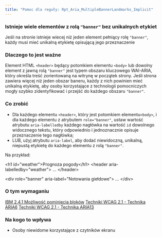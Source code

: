 ```yaml
---
title: "Pomoc dla reguły: Rpt_Aria_MultipleBannerLandmarks_Implicit"
---
```


<div className="toolHelp">
<Row>
<Column colLg={16} colMd={8} colSm={4} className="toolHead">

### Istnieje wiele elementów z rolą `"banner"` bez unikalnych etykiet

<div id="locLevel"></div>

Jeśli na stronie istnieje wiecej niż jeden element  pełniący  rolę `"banner"`, każdy musi mieć unikalną etykietę opisującą jego przeznaczenie

</Column>
</Row>
<Row>
<Column colLg={11} colMd={5} colSm={4} className="toolMain">

### Dlaczego to jest ważne

Element HTML `<header>` będący potomkiem elementu `<body>` lub dowolny element z jawną rolą `"banner"` jest typem obszaru kluczowego WAI-ARIA, który określa treść zorientowaną na witrynę w początek strony. Jeśli strona zawiera więcej niż jeden obszar baneru, każdy z nich powinien mieć unikalną etykietę, aby osoby korzystające z technologii pomocniczych mogły szybko zidentyfikować i przejść do każdego obszaru `"banner"`.


<div id="locSnippet"></div>

### Co zrobić

* Dla każdego elementu `<header>`, który jest potomkiem elementu`<body>`, i dla każdego elementu z atrybutem `role="banner"`, ustaw wartość atrybutu `aria-labelledby` każdego nagłówka na wartość `id` dowolnego widocznego tekstu, który odpowiednio i jednoznacznie opisuje przeznaczenie tego nagłówka;
* LUB, użyj atrybutu `aria-label`, aby dodać niewidoczną, unikalną, niepustą etykietę do każdego elementu z rolą `"banner"`.



Na przykład:

<CodeSnippet type="multi" light={true}>&lt;h1 id="weather"&gt;Prognoza pogody&lt;/h1&gt;
&lt;header aria-labelledby="weather"&gt;
   ...
&lt;/header&gt;
    
&lt;div role="banner" aria-label="Notowania giełdowe"&gt;
   ...
&lt;/div&gt;</CodeSnippet>

</Column>
<Column colLg={5} colMd={3} colSm={4} className="toolLeft">

### O tym wymaganiu

[IBM 2.4.1 Możliwość pominięcia bloków](http://www.ibm.com/able/guidelines/ci162/bypass_blocks.html)
[Techniki WCAG 2.1 - Technika ARIA6](https://www.w3.org/WAI/WCAG21/Techniques/aria/ARIA6)
[Techniki WCAG 2.1 - Technika ARIA13](https://www.w3.org/WAI/WCAG21/Techniques/aria/ARIA13)

### Na kogo to wpływa

* Osoby niewidome korzystające z czytników ekranu

</Column>
</Row>
</div>

